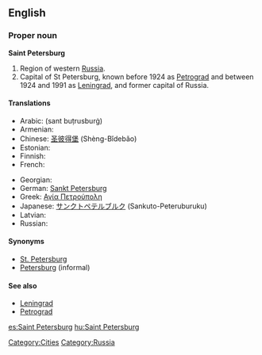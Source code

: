 ==English==
{{wikipedia}}

===Proper noun===
'''Saint Petersburg'''

# Region of western [[Russia]].
# Capital of St Petersburg, known before 1924 as [[Petrograd]] and between 1924 and 1991 as [[Leningrad]], and former capital of Russia.

====Translations====
{{trans-top|city}}
* Arabic: {{Arab|[[سانت بطرسبرغ]]}} (sant buṭrusburġ)
* Armenian: {{t|hy|Սանկտ Պետերբուրգ|sc=Armn|tr=Sankt Peterburg}}
* Chinese: [[圣彼得堡]] (Shèng-Bǐdebǎo)
* Estonian: {{t-|et|Peterburi}}
* Finnish: {{t-|fi|Pietari}}
* French: {{t-|fr|Saint-Pétersbourg}}
{{trans-mid}}
* Georgian: {{t|ka|სანქტ-პეტერბურგი|tr=Sank't-Peterburgi}}
* German: [[Sankt Petersburg]]
* Greek: [[Αγία Πετρούπολη]]
* Japanese: [[サンクトペテルブルク]] (Sankuto-Peteruburuku)
* Latvian: {{t|lv|Sanktpēterburga|f}}
* Russian: {{t+|ru|Санкт-Петербург|tr=Sankt-Peterbúrg|sc=Cyrl|m}}
{{trans-bottom}}

====Synonyms====
* [[St. Petersburg]]
* [[Petersburg]] (informal)

====See also====
* [[Leningrad]]
* [[Petrograd]]

[[Category:Cities]]
[[Category:Russia]]

[[es:Saint Petersburg]]
[[hu:Saint Petersburg]]